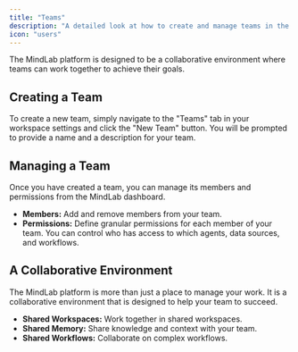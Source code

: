 ```yaml
---
title: "Teams"
description: "A detailed look at how to create and manage teams in the MindLab platform."
icon: "users"
---
```


The MindLab platform is designed to be a collaborative environment where teams can work together to achieve their goals.

## Creating a Team

To create a new team, simply navigate to the "Teams" tab in your workspace settings and click the "New Team" button. You will be prompted to provide a name and a description for your team.

## Managing a Team

Once you have created a team, you can manage its members and permissions from the MindLab dashboard.

-   **Members:** Add and remove members from your team.
-   **Permissions:** Define granular permissions for each member of your team. You can control who has access to which agents, data sources, and workflows.

## A Collaborative Environment

The MindLab platform is more than just a place to manage your work. It is a collaborative environment that is designed to help your team to succeed.

-   **Shared Workspaces:** Work together in shared workspaces.
-   **Shared Memory:** Share knowledge and context with your team.
-   **Shared Workflows:** Collaborate on complex workflows.